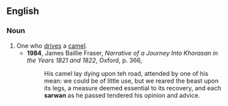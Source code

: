 ==English==

===Noun===
{{en-noun}}

# One who [[drive]]s a [[camel]].
#*'''1984''', James Baillie Fraser, ''Narrative of a Journey Into Khorasan in the Years 1821 and 1822'', Oxford, p. 366,
#*:His camel lay dying upon teh road, attended by one of his mean: we could be of little use, but we reared the beast upon its legs, a measure deemed essential to its recovery, and each '''sarwan''' as he passed tendered his opinion and advice.
